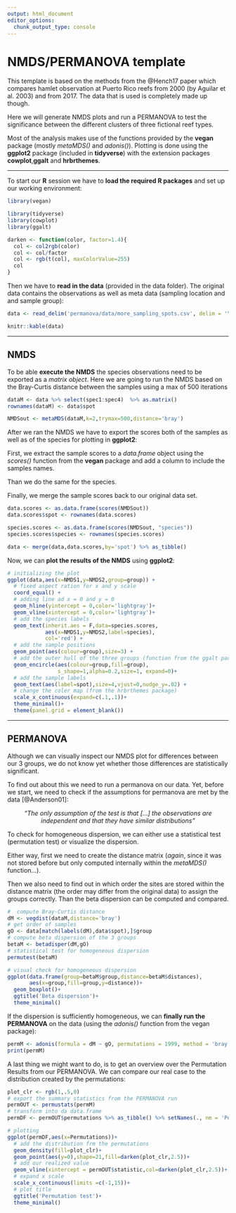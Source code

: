 ```yaml
---
output: html_document
editor_options:
  chunk_output_type: console
---
```


# NMDS/PERMANOVA template

This template is based on the methods from the @Hench17 paper which compares hamlet observation at Puerto Rico reefs from 2000 (by Aguilar et al. 2003) and from 2017. The data that is used is completely made up though.

Here we will generate NMDS plots and run a PERMANOVA to test the significance between the different clusters of three fictional reef types.

Most of the analysis makes use of the functions provided by the **vegan** package (mostly *metaMDS()* and *adonis()*). Plotting is done using the **ggplot2** package (included in **tidyverse**) with the extension packages **cowplot**,**ggalt** and **hrbrthemes**.

------

To start our **R** session we have to  **load the required R packages** and set up our working environment: 
```r
library(vegan)

library(tidyverse)
library(cowplot)
library(ggalt)

darken <- function(color, factor=1.4){
  col <- col2rgb(color)
  col <- col/factor
  col <- rgb(t(col), maxColorValue=255)
  col
}

```

Then we have to **read in the data** (provided in the data folder).
The original data contains the observations as well as meta data (sampling location and and sample group):
```r
data <- read_delim('permanova/data/more_sampling_spots.csv', delim = '\t') %>% select(-Latittude,-Longitude)
```

```r
knitr::kable(data)
```

------

## NMDS

To be able **execute the NMDS** the species observations need to be exported as a *matrix object*. Here we are going to run the NMDS based on the Bray-Curtis distance between the samples using a max of 500 iterations
```r
dataM <- data %>% select(spec1:spec4)  %>% as.matrix()
rownames(dataM) <- data$spot

NMDSout <- metaMDS(dataM,k=2,trymax=500,distance='bray')
```

After we ran the NMDS we have to export the scores both of the samples as well as of the species for plotting in **ggplot2**:

First, we extract the sample scores to a *data.frame* object using the *scores()* function from the **vegan** package and add a column to include the samples names.

Than we do the same for the species.

Finally, we merge the sample scores back to our original data set. 

```r
data.scores <- as.data.frame(scores(NMDSout))
data.scores$spot <- rownames(data.scores)

species.scores <- as.data.frame(scores(NMDSout, "species"))
species.scores$species <- rownames(species.scores)

data <- merge(data,data.scores,by='spot') %>% as_tibble()
```

Now, we can **plot the results of the NMDS** using **ggplot2**:

```r
# initializing the plot
ggplot(data,aes(x=NMDS1,y=NMDS2,group=group)) + 
  # fixed aspect ration for x and y scale
  coord_equal() +
  # adding line ad x = 0 and y = 0
  geom_hline(yintercept = 0,color='lightgray')+
  geom_vline(xintercept = 0,color='lightgray')+
  # add the species labels
  geom_text(inherit.aes = F,data=species.scores,
            aes(x=NMDS1,y=NMDS2,label=species),
            col='red') +
  # add the sample positions
  geom_point(aes(colour=group),size=3) +
  # add the outer hull of the three groups (function from the ggalt package)
  geom_encircle(aes(colour=group,fill=group),
                s_shape=1,alpha=0.2,size=1, expand=0)+
  # add the sample labels
  geom_text(aes(label=spot),size=4,vjust=0,nudge_y=.02) +
  # change the coler map (from the hrbrthemes package)
  scale_x_continuous(expand=c(.1,.1))+
  theme_minimal()+
  theme(panel.grid = element_blank())
```

------

## PERMANOVA

Although we can visually inspect our NMDS plot for differences between our 3 groups, we do not know yet whether those differences are statistically significant.

To find out about this we need to run a permanova on our data.
Yet, before we start, we need to check if the assumptions for permanova are met by the data [@Anderson01]:

<center> *"The only assumption of the test is that [...] the observations are independent and that they have similar distributions"*</center>

To check for homogeneous dispersion, we can either use a statistical test (permutation test) or visualize the dispersion.

Either way, first we need to create the distance matrix (*again*, since it was not stored before but only computed internally within the *metaMDS()* function...).

Then we also need to find out in which order the sites are stored within the distance matrix (the order may differ from the original data) to assign the groups correctly. Than the beta dispersion can be computed and compared.

```r
#  compute Bray-Curtis distance
dM <- vegdist(dataM,distance='bray')
# get order of samples
gO <- data[match(labels(dM),data$spot),]$group
# compute beta dispersion of the 3 groups
betaM <- betadisper(dM,gO)
# statistical test for homogeneous dispersion
permutest(betaM)

# visual check for homogeneous dispersion
ggplot(data.frame(group=betaM$group,distance=betaM$distances),
       aes(x=group,fill=group,y=distance))+
  geom_boxplot()+
  ggtitle('Beta dispersion')+
  theme_minimal()
```

If the dispersion is sufficiently homogeneous, we can **finally run the PERMANOVA** on the data (using the *adonis()* function from the vegan package):

```r
permM <- adonis(formula = dM ~ gO, permutations = 1999, method = 'bray')
print(permM)
```

A last thing we might want to do, is to get an overview over the Permutation Results from our PERMANOVA. We can compare our real case to the distribution created by the permutations:

```r
plot_clr <- rgb(1,.5,0)
# export the summary statistics from the PERMANOVA run
permOUT <- permustats(permM)
# transform into da data.frame
permDF <- permOUT$permutations %>% as_tibble() %>% setNames(., nm = 'Permutations')

# plotting
ggplot(permDF,aes(x=Permutations))+
  # add the distribution frm the permutations
  geom_density(fill=plot_clr)+
  geom_point(aes(y=0),shape=21,fill=darken(plot_clr,2.5))+
  # add our realized value
  geom_vline(xintercept = permOUT$statistic,col=darken(plot_clr,2.5))+
  # expand x scale 
  scale_x_continuous(limits =c(-1,15))+
  # plot title
  ggtitle('Permutation test')+
  theme_minimal()
```